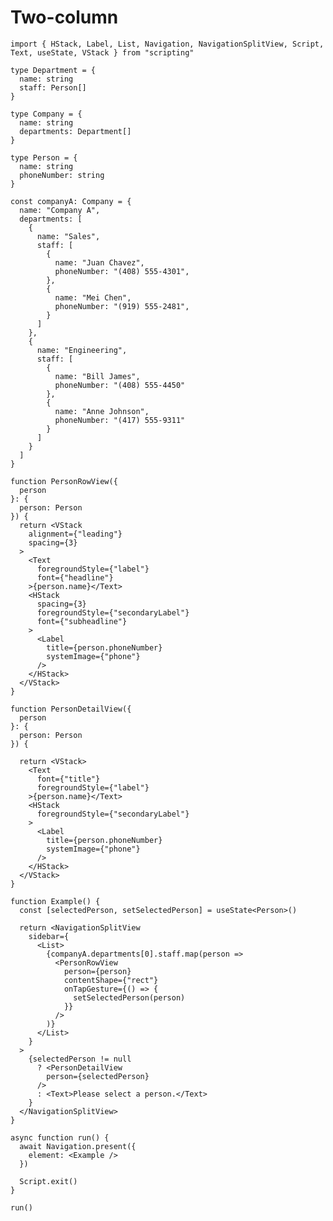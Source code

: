 # Two-column 

```tsx
import { HStack, Label, List, Navigation, NavigationSplitView, Script, Text, useState, VStack } from "scripting"

type Department = {
  name: string
  staff: Person[]
}

type Company = {
  name: string
  departments: Department[]
}

type Person = {
  name: string
  phoneNumber: string
}

const companyA: Company = {
  name: "Company A",
  departments: [
    {
      name: "Sales",
      staff: [
        {
          name: "Juan Chavez",
          phoneNumber: "(408) 555-4301",
        },
        {
          name: "Mei Chen",
          phoneNumber: "(919) 555-2481",
        }
      ]
    },
    {
      name: "Engineering",
      staff: [
        {
          name: "Bill James",
          phoneNumber: "(408) 555-4450"
        },
        {
          name: "Anne Johnson",
          phoneNumber: "(417) 555-9311"
        }
      ]
    }
  ]
}

function PersonRowView({
  person
}: {
  person: Person
}) {
  return <VStack
    alignment={"leading"}
    spacing={3}
  >
    <Text
      foregroundStyle={"label"}
      font={"headline"}
    >{person.name}</Text>
    <HStack
      spacing={3}
      foregroundStyle={"secondaryLabel"}
      font={"subheadline"}
    >
      <Label
        title={person.phoneNumber}
        systemImage={"phone"}
      />
    </HStack>
  </VStack>
}

function PersonDetailView({
  person
}: {
  person: Person
}) {

  return <VStack>
    <Text
      font={"title"}
      foregroundStyle={"label"}
    >{person.name}</Text>
    <HStack
      foregroundStyle={"secondaryLabel"}
    >
      <Label
        title={person.phoneNumber}
        systemImage={"phone"}
      />
    </HStack>
  </VStack>
}

function Example() {
  const [selectedPerson, setSelectedPerson] = useState<Person>()

  return <NavigationSplitView
    sidebar={
      <List>
        {companyA.departments[0].staff.map(person =>
          <PersonRowView
            person={person}
            contentShape={"rect"}
            onTapGesture={() => {
              setSelectedPerson(person)
            }}
          />
        )}
      </List>
    }
  >
    {selectedPerson != null
      ? <PersonDetailView
        person={selectedPerson}
      />
      : <Text>Please select a person.</Text>
    }
  </NavigationSplitView>
}

async function run() {
  await Navigation.present({
    element: <Example />
  })

  Script.exit()
}

run()

```